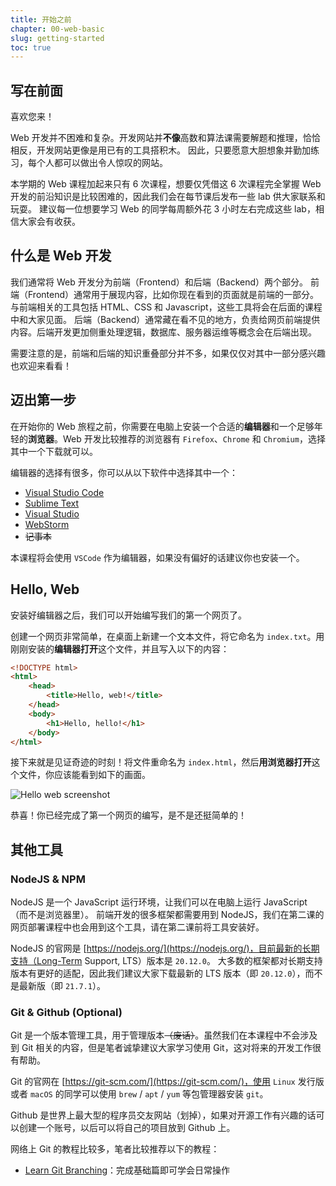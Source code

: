 ```yaml
---
title: 开始之前
chapter: 00-web-basic
slug: getting-started
toc: true
---
```


## 写在前面

喜欢您来！

Web 开发并不困难和复杂。开发网站并**不像**高数和算法课需要解题和推理，恰恰相反，开发网站更像是用已有的工具搭积木。
因此，只要愿意大胆想象并勤加练习，每个人都可以做出令人惊叹的网站。

本学期的 Web 课程加起来只有 6 次课程，想要仅凭借这 6 次课程完全掌握 Web 开发的前沿知识是比较困难的，因此我们会在每节课后发布一些 lab 供大家联系和玩耍。
建议每一位想要学习 Web 的同学每周额外花 3 小时左右完成这些 lab，相信大家会有收获。

## 什么是 Web 开发

我们通常将 Web 开发分为前端（Frontend）和后端（Backend）两个部分。
前端（Frontend）通常用于展现内容，比如你现在看到的页面就是前端的一部分。与前端相关的工具包括 HTML、CSS 和 Javascript，这些工具将会在后面的课程中和大家见面。
后端（Backend）通常藏在看不见的地方，负责给网页前端提供内容。后端开发更加侧重处理逻辑，数据库、服务器运维等概念会在后端出现。

需要注意的是，前端和后端的知识重叠部分并不多，如果仅仅对其中一部分感兴趣也欢迎来看看！

## 迈出第一步

在开始你的 Web 旅程之前，你需要在电脑上安装一个合适的**编辑器**和一个足够年轻的**浏览器**。Web 开发比较推荐的浏览器有 `Firefox`、`Chrome` 和 `Chromium`，选择其中一个下载就可以。

编辑器的选择有很多，你可以从以下软件中选择其中一个：

- [Visual Studio Code](https://code.visualstudio.com/)
- [Sublime Text](https://www.sublimetext.com/)
- [Visual Studio](https://visualstudio.microsoft.com/)
- [WebStorm](https://www.jetbrains.com/webstorm/)
- ~~记事本~~

本课程将会使用 `VSCode` 作为编辑器，如果没有偏好的话建议你也安装一个。

## Hello, Web

安装好编辑器之后，我们可以开始编写我们的第一个网页了。

创建一个网页非常简单，在桌面上新建一个文本文件，将它命名为 `index.txt`。用刚刚安装的**编辑器打开**这个文件，并且写入以下的内容：

```html
<!DOCTYPE html>
<html>
    <head>
        <title>Hello, web!</title>
    </head>
    <body>
        <h1>Hello, hello!</h1>
    </body>
</html>
```

接下来就是见证奇迹的时刻！将文件重命名为 `index.html`，然后**用浏览器打开**这个文件，你应该能看到如下的画面。

![Hello web screenshot](../../assets/img/handouts/web-basic/00-getting-started/00-hello-web.png)

恭喜！你已经完成了第一个网页的编写，是不是还挺简单的！

## 其他工具

### NodeJS & NPM

NodeJS 是一个 JavaScript 运行环境，让我们可以在电脑上运行 JavaScript （而不是浏览器里）。
前端开发的很多框架都需要用到 NodeJS，我们在第二课的网页部署课程中也会用到这个工具，请在第二课前将工具安装好。

NodeJS 的官网是 [https://nodejs.org/](https://nodejs.org/)，目前最新的长期支持（Long-Term Support, LTS）版本是 `20.12.0`。
大多数的框架都对长期支持版本有更好的适配，因此我们建议大家下载最新的 LTS 版本（即 `20.12.0`），而不是最新版（即 `21.7.1`）。

### Git & Github (Optional)

Git 是一个版本管理工具，用于管理版本~~（废话）~~。虽然我们在本课程中不会涉及到 Git 相关的内容，但是笔者诚挚建议大家学习使用 Git，这对将来的开发工作很有帮助。

Git 的官网在 [https://git-scm.com/](https://git-scm.com/)，使用 `Linux` 发行版或者 `macOS` 的同学可以使用 `brew` / `apt` / `yum` 等包管理器安装 `git`。

Github 是世界上最大型的程序员交友网站（划掉），如果对开源工作有兴趣的话可以创建一个账号，以后可以将自己的项目放到 Github 上。

网络上 Git 的教程比较多，笔者比较推荐以下的教程：

- [Learn Git Branching](https://learngitbranching.js.org/?locale=zh_CN)：完成基础篇即可学会日常操作
